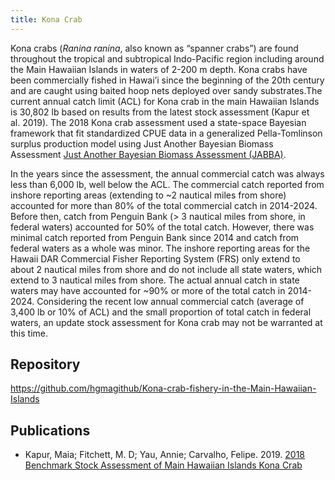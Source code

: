 ```yaml
---
title: Kona Crab
---
```


Kona crabs (*Ranina ranina*, also known as "spanner crabs") are found throughout the tropical and subtropical Indo-Pacific region including around the Main Hawaiian Islands in waters of 2-200 m depth. Kona crabs have been commercially fished in Hawai'i since the beginning of the 20th century and are caught using baited hoop nets deployed over sandy substrates.The current annual catch limit (ACL) for Kona crab in the main Hawaiian Islands is 30,802 lb based on results from the latest stock assessment (Kapur et al. 2019). The 2018 Kona crab assessment used a state-space Bayesian framework that fit standardized CPUE data in a generalized Pella-Tomlinson surplus production model using Just Another Bayesian Biomass Assessment [Just Another Bayesian Biomass Assessment (JABBA)](/packages/JABBA/).

In the years since the assessment, the annual commercial catch was always less than 6,000 lb, well below the ACL. The commercial catch reported from inshore reporting areas (extending to \~2 nautical miles from shore) accounted for more than 80% of the total commercial catch in 2014-2024. Before then, catch from Penguin Bank (\> 3 nautical miles from shore, in federal waters) accounted for 50% of the total catch. However, there was minimal catch reported from Penguin Bank since 2014 and catch from federal waters as a whole was minor. The inshore reporting areas for the Hawaii DAR Commercial Fisher Reporting System (FRS) only extend to about 2 nautical miles from shore and do not include all state waters, which extend to 3 nautical miles from shore. The actual annual catch in state waters may have accounted for \~90% or more of the total catch in 2014-2024. Considering the recent low annual commercial catch (average of 3,400 lb or 10% of ACL) and the small proportion of total catch in federal waters, an update stock assessment for Kona crab may not be warranted at this time.

## Repository

<https://github.com/hgmagithub/Kona-crab-fishery-in-the-Main-Hawaiian-Islands>

## Publications

-   Kapur, Maia; Fitchett, M. D; Yau, Annie; Carvalho, Felipe. 2019. [2018 Benchmark Stock Assessment of Main Hawaiian Islands Kona Crab](https://repository.library.noaa.gov/view/noaa/19592)
